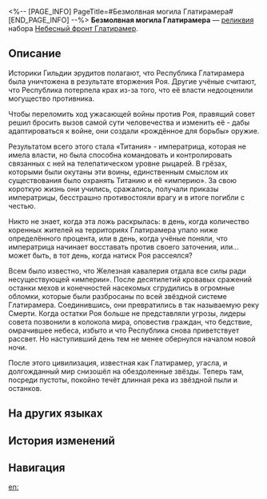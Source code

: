 <%-- [PAGE_INFO]
PageTitle=#Безмолвная могила Глатирамера#
[END_PAGE_INFO] --%>
{{Реликвия Инфобокс
|id          = 63116
|Изображение = Предмет Безмолвная могила Глатирамера.png
|Набор       = Небесный фронт Глатирамер
|Предмет     = Соединительная вязь
|Упоминания  = 
}}
{{Описание|Процветающая Империя Глатирамера обратилась в прах. О её былом величии не осталось никаких свидетельств - лишь звёздная пыль, обломки мехов, развалины кораблей и трупы насекомых Роя, что дрейфуют в вакууме космоса, образуя некое подобие реки. В таком виде сохранился театр боевых действий, став памятником о падении целой империи.}}
'''Безмолвная могила Глатирамера''' — [[реликвия]] набора [[Небесный фронт Глатирамер]].

==Описание==
Историки Гильдии эрудитов полагают, что Республика Глатирамера была уничтожена в результате вторжения Роя. Другие учёные считают, что Республика потерпела крах из-за того, что её власти недооценили могущество противника.

Чтобы переломить ход ужасающей войны против Роя, правящий совет решил бросить вызов самой сути человечества и изменить её - дабы адаптироваться к войне, они создали «рождённое для борьбы» оружие.

Результатом всего этого стала «Титания» - императрица, которая не имела власти, но была способна командовать и контролировать связанных с ней на телепатическом уровне рыцарей. В грёзах, которыми были окутаны эти воины, единственным смыслом их существования было охранять Титанию и её «империю». За свою короткую жизнь они учились, сражались, получали приказы императрицы, бесстрашно противостояли врагу и в итоге погибли с честью.

Никто не знает, когда эта ложь раскрылась: в день, когда количество коренных жителей на территориях Глатирамера упало ниже определённого процента, или в день, когда учёные поняли, что императрица начинает восставать против своего заточения, или... может быть, в тот день, когда натиск Роя рассеялся?

Всем было известно, что Железная кавалерия отдала все силы ради несуществующей «империи». После десятилетий кровавых сражений останки мехов и конечностей насекомых сгрудились в огромные обломки, которые были разбросаны по всей звёздной системе Глатирамера. Соединившись, они превратились в так называемую реку Смерти. Когда остатки Роя больше не представляли угрозы, лидеры совета позвонили в колокола мира, оповестив граждан, что бедствие, омрачившее небеса, избыто и что Республика снова приветствует рассвет. Но наступивший день тем не менее обернулся началом новой ночи.

После этого цивилизация, известная как Глатирамер, угасла, и долгожданный мир снизошёл на обездоленные звёзды. Теперь там, посреди пустоты, покойно течёт длинная река из звёздной пыли и останков.

==На других языках==
{{На других языках
|en   = Glamoth's Silent Tombstone
|zhs  = 格拉默的寂静坟碑
|zht  = 格拉默的寂靜墳碑
|ja   = グラモスの{{Rubi|静寂|せいじゃく}}の{{Rubi|墓碑|ぼひ}}
|ko   = 그라모스의 적막한 묘비
|es   = Lápida silenciosa de Glamoth
|fr   = Monument funéraire de Glamoth
|ru   = Безмолвная могила Глатирамера
|th   = Glamoth's Silent Tombstone
|vi   = Bia Mộ Tĩnh Mịch Của Glamoth
|de   = Glamoths stiller Grabstein
|id   = Glamoth's Silent Tombstone
|pt   = Túmulo Silencioso de Glamoth
}}

==История изменений==
{{История изменений|3.5}}

==Навигация==
{{Набор Реликвий Навбокс|Небесный фронт Глатирамер}}

[[en:]]